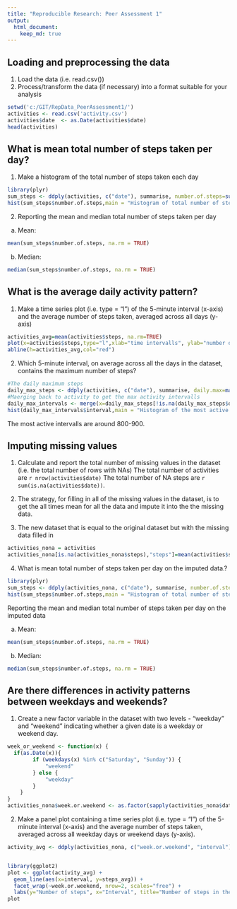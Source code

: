 ```yaml
---
title: "Reproducible Research: Peer Assessment 1"
output: 
  html_document:
    keep_md: true
---
```



## Loading and preprocessing the data

1. Load the data (i.e. read.csv())
2. Process/transform the data (if necessary) into a format suitable for your analysis

```r
setwd('c:/GIT/RepData_PeerAssessment1/')
activities <- read.csv('activity.csv')
activities$date  <- as.Date(activities$date)
head(activities)
```

## What is mean total number of steps taken per day?

1. Make a histogram of the total number of steps taken each day

```r
library(plyr)
sum_steps <- ddply(activities, c("date"), summarise, number.of.steps=sum(steps), daily.mean=mean(steps), daily.median=median(steps, na.rm = FALSE))
hist(sum_steps$number.of.steps,main = "Histogram of total number of steps taken",xlab='Total number of steps taken',breaks=15)
```

2. Reporting the mean and median total number of steps taken per day

a. Mean:

```r
mean(sum_steps$number.of.steps, na.rm = TRUE)
```

b. Median:

```r
median(sum_steps$number.of.steps, na.rm = TRUE)
```

## What is the average daily activity pattern?

1. Make a time series plot (i.e. type = "l") of the 5-minute interval (x-axis) and the average number of steps taken, averaged across all days (y-axis)

```r
activities_avg=mean(activities$steps, na.rm=TRUE)
plot(x=activities$steps,type="l",xlab="time intervalls", ylab="number of steps", main="Steps per time intervalls" )
abline(h=activities_avg,col="red")

```

2. Which 5-minute interval, on average across all the days in the dataset, contains the maximum number of steps?

```r
#The daily maximum steps
daily_max_steps <- ddply(activities, c("date"), summarise, daily.max=max(steps),.drop=FALSE)
#Maerging back to activity to get the max activity intervalls 
daily_max_intervals <- merge(x=daily_max_steps[!is.na(daily_max_steps$daily.max),], y=activities[!is.na(activities$steps),],by.x=c("date","daily.max"),by.y=c("date","steps"),all=FALSE)
hist(daily_max_intervals$interval,main = "Histogram of the most active intervals",xlab='Interval no.',breaks=15)
```

The most active intervalls are around 800-900.   

## Imputing missing values

1. Calculate and report the total number of missing values in the dataset (i.e. the total number of rows with NAs) The total number of activities are `r nrow(activities$date)` The total number of NA steps are `r sum(is.na(activities$date))`.

2. The strategy, for filling in all of the missing values in the dataset, is to get the all times mean for all the data and impute it into the the missing data.

3. The new dataset that is equal to the original dataset but with the missing data filled in

```r
activities_nona = activities
activities_nona[is.na(activities_nona$steps),"steps"]=mean(activities$steps,na.rm=TRUE)
```

4. What is mean total number of steps taken per day on the imputed data.?

```r
library(plyr)
sum_steps <- ddply(activities_nona, c("date"), summarise, number.of.steps=sum(steps), daily.mean=mean(steps), daily.median=median(steps, na.rm = FALSE))
hist(sum_steps$number.of.steps,main = "Histogram of total number of steps taken",xlab='Total number of steps taken',breaks=15)
```

Reporting the mean and median total number of steps taken per day on the imputed data

a. Mean:
```r
mean(sum_steps$number.of.steps, na.rm = TRUE)
```
b. Median:
```r
median(sum_steps$number.of.steps, na.rm = TRUE)
```


## Are there differences in activity patterns between weekdays and weekends?

1. Create a new factor variable in the dataset with two levels - "weekday" and "weekend" indicating whether a given date is a weekday or weekend day.

```r
week_or_weekend <- function(x) {
  if(as.Date(x)){
        if (weekdays(x) %in% c("Saturday", "Sunday")) {
            "weekend"
        } else {
            "weekday"
        }
    }
}
activities_nona$week.or.weekend <- as.factor(sapply(activities_nona$date, week_or_weekend))
```

2. Make a panel plot containing a time series plot (i.e. type = "l") of the 5-minute interval (x-axis) and the average number of steps taken, averaged across all weekday days or weekend days (y-axis).

```r
activity_avg <- ddply(activities_nona, c("week.or.weekend", "interval"), summarise, steps_avg=mean(steps))


library(ggplot2)
plot <- ggplot(activity_avg) + 
  geom_line(aes(x=interval, y=steps_avg)) +
  facet_wrap(~week.or.weekend, nrow=2, scales="free") +
  labs(y="Number of steps", x="Interval", title="Number of steps in the given time period") 
plot
```
